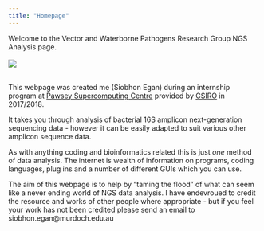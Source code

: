 ```yaml
---
title: "Homepage"
---
```



Welcome to the Vector and Waterborne Pathogens Research Group NGS Analysis page.
<br></br>
![](images/VWBPRG.jpeg)
<br></br>

This webpage was created me (Siobhon Egan) during an internship program at [Pawsey Supercomputing Centre](https://pawsey.org.au/) provided by [CSIRO](https://www.csiro.au/) in 2017/2018.

It takes you through analysis of bacterial 16S amplicon next-generation sequencing data - however it can be easily adapted to suit various other amplicon sequence data. 

As with anything coding and bioinformatics related this is just *one* method of data analysis.
The internet is wealth of information on programs, coding languages, plug ins and a number of different GUIs which you can use.

The aim of this webpage is to help by "taming the flood" of what can seem like a never ending world of NGS data analysis. 
I have endevroued to credit the resource and works of other people where appropriate - but if you feel your work has not been credited please send an email to siobhon.egan@murdoch.edu.au

